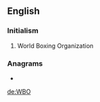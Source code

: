 ==English==

===Initialism===
{{rfc-header|Initialism}}
{{head|en|initialism}}
# World Boxing Organization

===Anagrams===
* {{l|en|bow}}

[[de:WBO]]